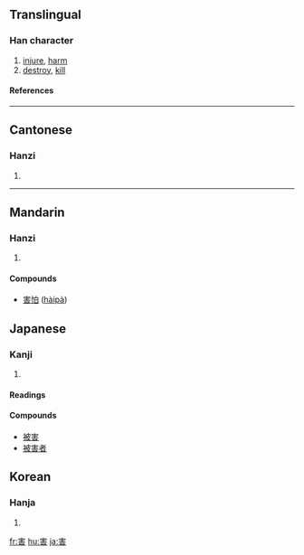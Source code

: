 ==Translingual==
===Han character===
{{Han char|rn=40|rad=宀|as=07|sn=10|four=3060<sub>1</sub>|canj=十手十口 (JQJR), 十手一口 (JQMR)}}
# [[injure]], [[harm]]
# [[destroy]], [[kill]]
====References====
{{Han ref|kx=0286.120|dkj=07165|dj=0565.090|hdz=20929.050|uh=5BB3|ud=23475|bh=AE60|bd=44640}}
----
==Cantonese==
===Hanzi===
{{yue-hanzi|jyut=|y=hoi6}}
# {{defn|Cantonese}}
----
==Mandarin==
===Hanzi===
{{cmn-hanzi|pin=[[hài]] (hai4)|wg=hai<sup>4</sup>}}
# {{defn|Mandarin}}


====Compounds====
*[[害怕]] ([[hàipà]])

== Japanese ==
===Kanji===
{{ja-kanji|grade=4|rs=宀07}}
# {{defn|Japanese}} 
====Readings====
{{ja-readings|on=[[がい]] ([[gai]]), [[かつ]] ([[katsu]])|kun=[[そこなう]] ([[害う]], [[sokonau]]), [[わざわい]] ([[wazawai]]), [[なんぞ]] ([[nanzo]])}}
====Compounds====
*[[被害]]
*[[被害者]]

==Korean==
===Hanja===
{{ko-hanja|hangeul=[[해]], [[할]]|rv=hae, hal|mr=hae, hal}}
# {{defn|Korean}}

[[fr:害]]
[[hu:害]]
[[ja:害]]